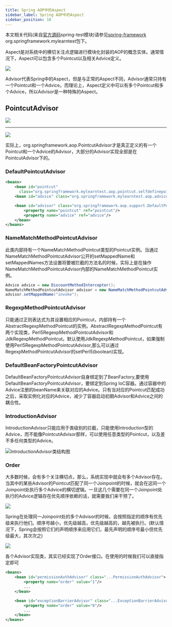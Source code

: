 ```yaml
---
title: Spring AOP中的Aspect
sidebar_label: Spring AOP中的Aspect
sidebar_position: 10
---
```


本文相关代码(来自[官方源码](https://github.com/spring-projects/spring-framework.git "官方源码")spring-test模块)请参见[spring-framework](https://github.com/Halcyon666/spring-framework-modified/tree/main/spring-test) org.springframework.mylearntest包下。

Aspect是对系统中的横切关注点逻辑进行模块化封装的AOP的概念实体。通常情况下，Aspect可以包含多个Pointcut以及相关Advice定义。

![](https://s2.loli.net/2023/07/15/9p6abQqSsHTxLFX.png)

Advisor代表Spring中的Aspect，但是与正常的Aspect不同，Advisor通常只持有一个Pointcut和一个Advice。而理论上，Aspect定义中可以有多个Pointcut和多个Advice，所以Advisor是一种特殊的Aspect。

## PointcutAdvisor

![](https://s2.loli.net/2023/07/15/Iy3GrnFvNWlB92k.png)

***

![](https://s2.loli.net/2023/07/15/yqwr2TXstDvE4YM.png)

实际上，org.springframework.aop.PointcutAdvisor才是真正定义的有一个Pointcut和一个Advice的Advisor，大部分的Advisor实现全部是在PointcutAdvisor下的。

### DefaultPointcutAdvisor

```xml
<beans>
    <bean id="pointcut"
      class="org.springframework.mylearntest.aop.pointcut.selfdefinepointcut.QueryMethodPointcut"/>
    <bean id="advice" class="org.springframework.mylearntest.aop.advice.perclass.DiscountMethodInterceptor"/>

    <bean id="advisor" class="org.springframework.aop.support.DefaultPointcutAdvisor">
        <property name="pointcut" ref="pointcut"/>
        <property name="advice" ref="advice"/>
    </bean>
</beans>
```

### NameMatchMethodPointcutAdvisor

此类内部持有一个NameMatchMethodPointcut类型的Pointcut实例。当通过NameMatchMethodPointcutAdvisor公开的setMappedName和setMappedNames方法设置将要被拦截的方法名的时候，实际上是在操作NameMatchMethodPointcutAdvisor内部的NameMatchMethodPointcut实例。

```java
Advice advice = new DiscountMethodInterceptor();
NameMatchMethodPointcutAdvisor advisor = new NameMatchMethodPointcutAdvisor(advice);
advisor.setMappedName("invoke");
```

### RegexpMethodPointcutAdvisor

只能通过正则表达式为其设置相应的Pointcut，内部持有一个AbstractRegexpMethodPointcut的实例。AbstractRegexpMethodPointcut有两个实现类，Perl5RegexpMethodPointcutAdvisor和JdkRegexpMethodPointcut。默认使用JdkRegexpMethodPointcut，如果强制使用Perl5RegexpMethodPointcutAdvisor,那么可以通过RegexpMethodPointcutAdvisor的setPerl5(boolean)实现。

### DefaultBeanFactoryPointcutAdvisor

DefaultBeanFactoryPointcutAdvisor自身绑定到了BeanFactory,要使用DefaultBeanFactoryPointcutAdvisor，要绑定到Spring IoC容器。通过容器中的Advice注册的beanName来关联对应的Advice。只有当对应的Pointcut匹配成功之后，采取实例化对应的Advice，减少了容器启动初期Advisor和Advice之间的耦合性。

### IntroductionAdvisor

IntroductionAdvisor只能应用于类级别的拦截，只能使用Introduction型的Advice，而不能像PointcutAdvisor那样，可以使用任意类型的Pointcut，以及差不多任何类型的Advice。

![IntroductionAdvisor类结构图](https://s2.loli.net/2023/07/15/8pNE2drJ1BfLn4D.png "IntroductionAdvisor类结构图")

### Order

大多数时候，会有多个关注横切点，那么，系统实现中就会有多个Advisor存在。当其中的某些Advisor的Pointcut匹配了同一个Joinpoint的时候，就会在这同一个Joinpoint处执行多个Advice的横切逻辑。一旦这几个需要在同一个Joinpoint处执行的Advice逻辑存在优先顺序依赖的话，就需要我们来干预了。

![](https://s2.loli.net/2023/07/15/87ohZirCFMmLq46.png)

Spring在处理同一Joinpoint处的多个Advisor的时候，会按照指定的顺序有优先级来执行他们。顺序号越小，优先级越高，优先级越高的，越先被执行。(默认情况下，Spring会按照它们的声明顺序来应用它们，最先声明的顺序号最小但优先级最大，其次次之)

![](https://s2.loli.net/2023/07/15/cnDqxbIEChpBNlz.png)

各个Advisor实现类，其实已经实现了Order接口。在使用的时候我们可以直接指定即可

```xml
<beans>
    <bean id="permissionAuthAdvisor" class="...PermissionAuthAdvisor">
        <property name="order" value="1"/>
        ...
    </bean>

    <bean id="exceptionBarrierAdvisor" class="...ExceptionBarrierAdvisor">
        <property name="order" value="0"/>
        ...
    </bean>
</beans>
```


